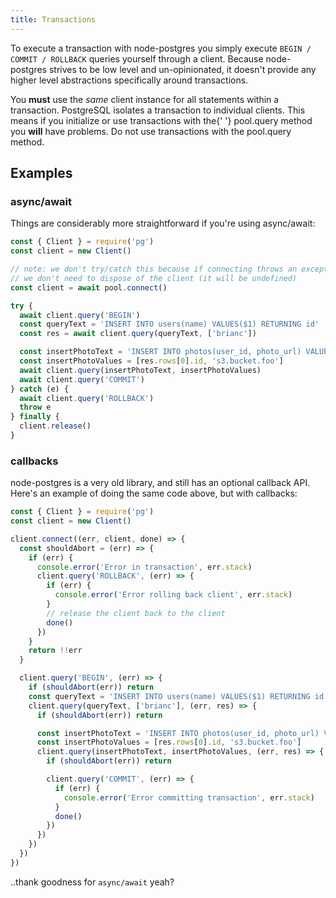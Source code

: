```yaml
---
title: Transactions
---
```



To execute a transaction with node-postgres you simply execute `BEGIN / COMMIT / ROLLBACK` queries yourself through a client. Because node-postgres strives to be low level and un-opinionated, it doesn't provide any higher level abstractions specifically around transactions.

<Alert>
  You <strong>must</strong> use the <em>same</em> client instance for all statements within a transaction. PostgreSQL
  isolates a transaction to individual clients. This means if you initialize or use transactions with the{' '}
  <span className="code">pool.query</span> method you <strong>will</strong> have problems. Do not use transactions with
  the <span className="code">pool.query</span> method.
</Alert>

## Examples

### async/await

Things are considerably more straightforward if you're using async/await:

```js
const { Client } = require('pg')
const client = new Client()

// note: we don't try/catch this because if connecting throws an exception
// we don't need to dispose of the client (it will be undefined)
const client = await pool.connect()

try {
  await client.query('BEGIN')
  const queryText = 'INSERT INTO users(name) VALUES($1) RETURNING id'
  const res = await client.query(queryText, ['brianc'])

  const insertPhotoText = 'INSERT INTO photos(user_id, photo_url) VALUES ($1, $2)'
  const insertPhotoValues = [res.rows[0].id, 's3.bucket.foo']
  await client.query(insertPhotoText, insertPhotoValues)
  await client.query('COMMIT')
} catch (e) {
  await client.query('ROLLBACK')
  throw e
} finally {
  client.release()
}
```

### callbacks

node-postgres is a very old library, and still has an optional callback API. Here's an example of doing the same code above, but with callbacks:

```js
const { Client } = require('pg')
const client = new Client()

client.connect((err, client, done) => {
  const shouldAbort = (err) => {
    if (err) {
      console.error('Error in transaction', err.stack)
      client.query('ROLLBACK', (err) => {
        if (err) {
          console.error('Error rolling back client', err.stack)
        }
        // release the client back to the client
        done()
      })
    }
    return !!err
  }

  client.query('BEGIN', (err) => {
    if (shouldAbort(err)) return
    const queryText = 'INSERT INTO users(name) VALUES($1) RETURNING id'
    client.query(queryText, ['brianc'], (err, res) => {
      if (shouldAbort(err)) return

      const insertPhotoText = 'INSERT INTO photos(user_id, photo_url) VALUES ($1, $2)'
      const insertPhotoValues = [res.rows[0].id, 's3.bucket.foo']
      client.query(insertPhotoText, insertPhotoValues, (err, res) => {
        if (shouldAbort(err)) return

        client.query('COMMIT', (err) => {
          if (err) {
            console.error('Error committing transaction', err.stack)
          }
          done()
        })
      })
    })
  })
})
```

..thank goodness for `async/await` yeah?
